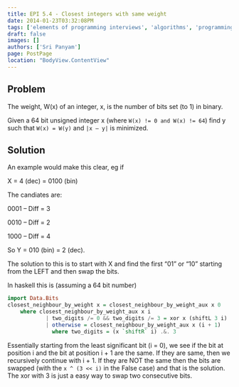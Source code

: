 ```yaml
---
title: EPI 5.4 - Closest integers with same weight
date: 2014-01-23T03:32:08PM
tags: ['elements of programming interviews', 'algorithms', 'programming', 'haskell']
draft: false
images: []
authors: ['Sri Panyam']
page: PostPage
location: "BodyView.ContentView"
---
```


## Problem

The weight, W(x) of an integer, x, is the number of bits set (to 1) in binary.

Given a 64 bit unsigned integer x (where `W(x) != 0 and W(x) != 64`) find y such that `W(x) = W(y)` and `|x – y|` is minimized.

## Solution

An example would make this clear, eg if

X = 4 (dec) = 0100 (bin)

The candiates are:

0001 – Diff = 3

0010 – Diff = 2

1000 – Diff = 4

So Y = 010 (bin) = 2 (dec).

The solution to this is to start with X and find the first “01” or “10” starting from the LEFT and then swap the bits.

In haskell this is (assuming a 64 bit number)

```haskell showLineNumbers
import Data.Bits
closest_neighbour_by_weight x = closest_neighbour_by_weight_aux x 0
    where closest_neighbour_by_weight_aux x i
            | two_digits /= 0 && two_digits /= 3 = xor x (shiftL 3 i)
            | otherwise = closest_neighbour_by_weight_aux x (i + 1)
              where two_digits = (x `shiftR` i) .&. 3
```

Essentially starting from the least significant bit (i = 0), we see if the bit at position i and the bit at position i + 1 are the same. If they are same, then we recursively continue with i + 1. If they are NOT the same then the bits are swapped (with the `x ^ (3 << i)` in the False case) and that is the solution. The xor with 3 is just a easy way to swap two consecutive bits.
